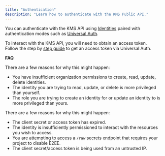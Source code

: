 ```yaml
---
title: "Authentication"
description: "Learn how to authenticate with the KMS Public API."
---
```


You can authenticate with the KMS API using [Identities](/documentation/platform/identities/machine-identities) paired with authentication modes such as [Universal Auth](/documentation/platform/identities/universal-auth).

To interact with the KMS API, you will need to obtain an access token. Follow the step by [step guide](/documentation/platform/identities/universal-auth) to get an access token via Universal Auth.


**FAQ**

<AccordionGroup>
<Accordion title="Why can I not create, read, update, or delete an identity?">
  There are a few reasons for why this might happen:

  - You have insufficient organization permissions to create, read, update, delete identities.
  - The identity you are trying to read, update, or delete is more privileged than yourself.
  - The role you are trying to create an identity for or update an identity to is more privileged than yours.
</Accordion>
<Accordion title="Why is the KMS API rejecting my identity credentials?">
  There are a few reasons for why this might happen:

  - The client secret or access token has expired.
  - The identity is insufficiently permissioned to interact with the resources you wish to access.
  - You are attempting to access a `/raw` secrets endpoint that requires your project to disable E2EE.
  - The client secret/access token is being used from an untrusted IP.
</Accordion>
</AccordionGroup>
